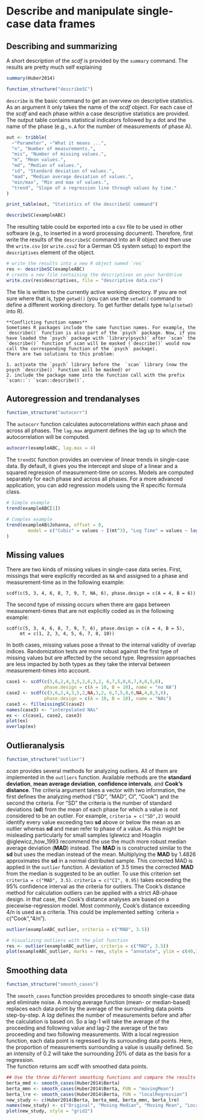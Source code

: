 # Describe and manipulate single-case data frames

## Describing and summarizing

A short description of the *scdf* is provided by the `summary` command. The results are pretty much self explaining

```{r summary_example2}
summary(Huber2014)
```

```{r results='asis', echo=FALSE}
function_structure("describeSC")
```

`describe` is the basic command to get an overview on descriptive statistics. As an argument it only takes the name of the *scdf* object. For each case of the *scdf* and each phase within a case descriptive statistics are provided. The output table contains statistical indicators followed by a dot and the name of the phase (e.g., `n.A` for the number of measurements of phase A).

```{r table-describe, echo = FALSE}
out <- tribble(
  ~"Parameter", ~"What it means ...",
  "n", "Number of measurements.",
  "mis", "Number of missing values.",
  "m", "Mean values.",
  "md", "Median of values.",
  "sd", "Standard deviation of values.",
  "mad", "Median average deviation of values.",
  "min/max", "Min and max of values.",
  "trend", "Slope of a regression line through values by time."
)

print_table(out, "Statistics of the describeSC command")

```

```{r describe_example}
describeSC(exampleABC)
```

The resulting table could be exported into a csv file to be used in other software (e.g., to inserted in a word processing document). Therefore, first write the results of the `describeSC` command into an R object and then use the `write.csv` (or `write.csv2` for a German OS system setup) to export the `descriptives` element of the object.

```{r describe_write_example}
# write the results into a new R object named `res`
res <- describeSC(exampleABC)
# create a new file containing the descriptives on your harddrive
write.csv(res$descriptives, file = "descriptive data.csv")
```

The file is written to the currently active working directory. If you are not sure where that is, type `getwd()` (you can use the `setwd()` command to define a different working directory. To get further details type `help(setwd)` into R).

```{block note_duplicate_function_names, type='rmdnote'}
**Conflicting function names**  
Sometimes R packages include the same function names. For example, the `describe()` function is also part of the `psych` package. Now, if you have loaded the `psych` package with `library(psych)` after `scan` the `describe()` function of scan will be masked (`describe()` would now call the corresponding function of the `psych` package).  
There are two solutions to this problem: 

1. activate the `psych` library before the  `scan` library (now the psych `describe()` function will be masked) or 
2. include the package name into the function call with the prefix `scan::`: `scan::describe()`.

```

## Autoregression and trendanalyses

```{r results='asis', echo=FALSE}
function_structure("autocorr")
```

The `autocorr` function calculates autocorrelations within each phase and across all phases. The `lag.max` argument defines the lag up to which the autocorrelation will be computed. 

```{r autocorr_example}
autocorr(exampleABC, lag.max = 4)
```

The `trendSC` function provides an overview of linear trends in single-case data. By default, it gives you the intercept and slope of a linear and a squared regression of measurement-time on scores. Models are computed separately for each phase and across all phases. For a more advanced application, you can add regression models using the R specific formula class.


```{r trend_example}
# Simple example
trend(exampleABC[1])

# Complex example
trend(exampleAB$Johanna, offset = 0, 
        model = c("Cubic" = values ~ I(mt^3), "Log Time" = values ~ log(mt))
)
```

## Missing values

There are two kinds of missing values in single-case data series. First, missings that were explicitly recorded as `NA` and assigned to a phase and measurement-time as in the following example:

```
scdf(c(5, 3, 4, 6, 8, 7, 9, 7, NA, 6), phase.design = c(A = 4, B = 6))
```

The second type of missing occurs when there are gaps between measurement-times that are not explicitly coded as in the following example:

```
scdf(c(5, 3, 4, 6, 8, 7, 9, 7, 6), phase.design = c(A = 4, B = 5), 
     mt = c(1, 2, 3, 4, 5, 6, 7, 8, 10))
```

In both cases, missing values pose a threat to the internal validity of overlap indices. Randomization tests are more robust against the first type of missing values but are affected by the second type. Regression approaches are less impacted by both types as they take the interval between measurement-times into account.  

```{r fillmissing_example, fig.height=5, fig.width=5}
case1 <- scdf(c(3,6,2,4,3,5,2,6,3,2, 6,7,5,8,6,7,4,8,5,6), 
              phase.design = c(A = 10, B = 10), name = "no NA")
case2 <- scdf(c(3,6,2,4,3,5,2,NA,3,2, 6,7,5,8,6,NA,4,8,5,6), 
              phase.design = c(A = 10, B = 10), name = "NAs")
case3 <- fillmissingSC(case2)
names(case3) <- "interpolated NAs"
ex <- c(case1, case2, case3)
plot(ex)
overlap(ex)
```

## Outlieranalysis

```{r results='asis', echo=FALSE}
function_structure("outlier")
```

*scan* provides several methods for analyzing outliers. All of them are implemented in the `outliers` function. Available methods are the __standard deviation__, __mean average deviation__, __confidence intervals__, and __Cook's distance__. The criteria argument takes a vector with two information, the first defines the analyzing method ("SD", "MAD", CI", "Cook") and the second the criteria. For "SD" the criteria is the number of standard deviations (__sd__) from the mean of each phase for which a value is not considered to be an outlier. For example, `criteria = c("SD",2)` would identify every value exceeding two __sd__ above or below the mean as an outlier whereas __sd__ and mean refer to phase of a value. As this might be misleading particularly for small samples Iglewicz and Hoaglin @iglewicz_how_1993 recommend the use the much more robust median average deviation (__MAD__) instead. The __MAD__ is is constructed similar to the __sd__ but uses the median instead of the mean. Multiplying the __MAD__ by 1.4826 approximates the __sd__ in a normal distributed sample. This corrected MAD is applied in the `outlier` function. A deviation of 3.5 times the corrected __MAD__ from the median is suggested to be an outlier. To use this criterion set `criteria = c("MAD", 3.5)`. `criteria = c("CI", 0.95)` takes exceeding the 95% confidence interval as the criteria for outliers. The Cook's distance method for calculation outliers can be applied with a strict AB-phase design. in that case, the Cook's distance analyses are based on a piecewise-regression model. Most commonly, Cook's distance exceeding 4/n is used as a criteria. This could be implemented setting `criteria = c("Cook","4/n").

```{r outlier}
outlier(exampleABC_outlier, criteria = c("MAD", 3.5))

# Visualizing outliers with the plot function
res <- outlier(exampleABC_outlier, criteria = c("MAD", 3.5))
plot(exampleABC_outlier, marks = res, style = "annotate", ylim = c(40,160))
```

## Smoothing data

```{r results='asis', echo=FALSE}
function_structure("smooth_cases")
```

The `smooth_cases` function provides procedures to smooth single-case data and eliminate noise. A moving average function (mean- or median-based) replaces each data point by the average of the surrounding data points step-by-step. A *lag* defines the number of measurements before and after the calculation is based on. So a lag-1 will take the average of the proceeding and following value and lag-2 the average of the two proceeding and two following measurements. With a local regression function, each data point is regressed by its surrounding data points. Here, the proportion of measurements surrounding a value is usually defined. So an intensity of 0.2 will take the surrounding 20% of data as the basis for a regression.  
The function returns am scdf with smoothed data points.

```{r smooth_example, fig.width=5, fig.height=5}
## Use the three different smoothing functions and compare the results
berta_mmd <- smooth_cases(Huber2014$Berta)
berta_mmn <- smooth_cases(Huber2014$Berta, FUN = "movingMean")
berta_lre <- smooth_cases(Huber2014$Berta, FUN = "localRegression")
new_study <- c(Huber2014$Berta, berta_mmd, berta_mmn, berta_lre)
names(new_study) <- c("Original", "Moving Median", "Moving Mean", "Local Regression")
plot(new_study, style = "grid2")
```
